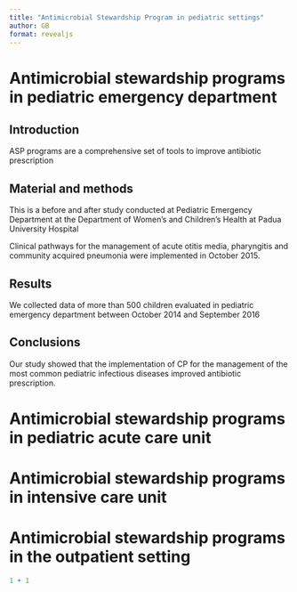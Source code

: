 ```yaml
---
title: "Antimicrobial Stewardship Program in pediatric settings"
author: GB
format: revealjs
---
```


# Antimicrobial stewardship programs in pediatric emergency department

## Introduction

ASP programs are a comprehensive set of tools to improve antibiotic prescription

## Material and methods

This is a before and after study conducted at Pediatric Emergency Department at the Department of Women's and Children's Health at Padua University Hospital

Clinical pathways for the management of acute otitis media, pharyngitis and community acquired pneumonia were implemented in October 2015.

## Results

We collected data of more than 500 children evaluated in pediatric emergency department between October 2014 and September 2016

## Conclusions

Our study showed that the implementation of CP for the management of the most common pediatric infectious diseases improved antibiotic prescription.

# Antimicrobial stewardship programs in pediatric acute care unit

# Antimicrobial stewardship programs in intensive care unit

# Antimicrobial stewardship programs in the outpatient setting



```r
1 + 1
```


